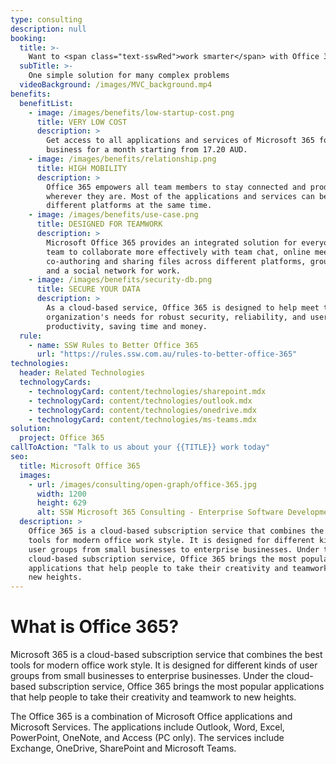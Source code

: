 ```yaml
---
type: consulting
description: null
booking:
  title: >-
    Want to <span class="text-sswRed">work smarter</span> with Office 365?
  subTitle: >-
    One simple solution for many complex problems
  videoBackground: /images/MVC_background.mp4
benefits:
  benefitList:
    - image: /images/benefits/low-startup-cost.png
      title: VERY LOW COST
      description: >
        Get access to all applications and services of Microsoft 365 for 
        business for a month starting from 17.20 AUD.
    - image: /images/benefits/relationship.png
      title: HIGH MOBILITY
      description: >
        Office 365 empowers all team members to stay connected and productive 
        wherever they are. Most of the applications and services can be run on 
        different platforms at the same time.
    - image: /images/benefits/use-case.png
      title: DESIGNED FOR TEAMWORK
      description: >
        Microsoft Office 365 provides an integrated solution for everyone in the 
        team to collaborate more effectively with team chat, online meetings, 
        co-authoring and sharing files across different platforms, group emails 
        and a social network for work.
    - image: /images/benefits/security-db.png
      title: SECURE YOUR DATA
      description: >
        As a cloud-based service, Office 365 is designed to help meet the 
        organization's needs for robust security, reliability, and user 
        productivity, saving time and money.
  rule:
    - name: SSW Rules to Better Office 365
      url: "https://rules.ssw.com.au/rules-to-better-office-365"
technologies:
  header: Related Technologies
  technologyCards:
    - technologyCard: content/technologies/sharepoint.mdx
    - technologyCard: content/technologies/outlook.mdx
    - technologyCard: content/technologies/onedrive.mdx
    - technologyCard: content/technologies/ms-teams.mdx
solution:
  project: Office 365
callToAction: "Talk to us about your {{TITLE}} work today"
seo:
  title: Microsoft Office 365
  images:
    - url: /images/consulting/open-graph/office-365.jpg
      width: 1200
      height: 629
      alt: SSW Microsoft 365 Consulting - Enterprise Software Development
  description: >
    Office 365 is a cloud-based subscription service that combines the best 
    tools for modern office work style. It is designed for different kinds of 
    user groups from small businesses to enterprise businesses. Under the 
    cloud-based subscription service, Office 365 brings the most popular 
    applications that help people to take their creativity and teamwork to 
    new heights.
---
```


# What is **Office 365**?

<VideoEmbed url="https://www.youtube.com/watch?v=d6p_aKM1M3o" />

Microsoft 365 is a cloud-based subscription service that combines the best tools
for modern office work style. It is designed for different kinds of user groups
from small businesses to enterprise businesses. Under the cloud-based
subscription service, Office 365 brings the most popular applications that help
people to take their creativity and teamwork to new heights.

The Office 365 is a combination of Microsoft Office applications and Microsoft
Services. The applications include Outlook, Word, Excel, PowerPoint, OneNote,
and Access (PC only). The services include Exchange, OneDrive, SharePoint and
Microsoft Teams.
